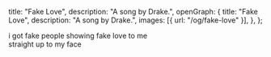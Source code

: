   title: "Fake Love",
  description: "A song by Drake.",
  openGraph: {
    title: "Fake Love",
    description: "A song by Drake.",
    images: [{ url: "/og/fake-love" }],
  },
};

i got fake people showing fake love to me\
straight up to my face
